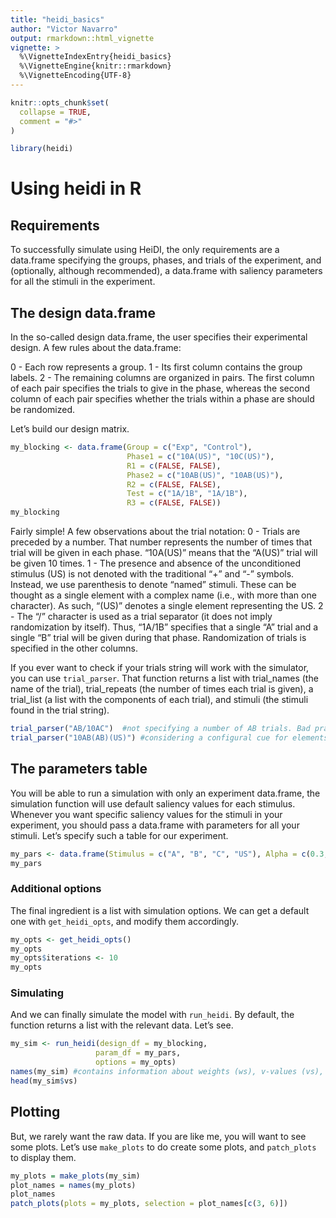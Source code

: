 ```yaml
---
title: "heidi_basics"
author: "Victor Navarro"
output: rmarkdown::html_vignette
vignette: >
  %\VignetteIndexEntry{heidi_basics}
  %\VignetteEngine{knitr::rmarkdown}
  %\VignetteEncoding{UTF-8}
---
```


```r
knitr::opts_chunk$set(
  collapse = TRUE,
  comment = "#>"
)
```

```r
library(heidi)
```

# Using heidi in R

## Requirements
To successfully simulate using HeiDI, the only requirements are a data.frame specifying the groups, phases, and trials of the experiment, and (optionally, although recommended), a data.frame with saliency parameters for all the stimuli in the experiment.

## The design data.frame
In the so-called design data.frame, the user specifies their experimental design. A few rules about the data.frame:

0 - Each row represents a group.
1 - Its first column contains the group labels.
2 - The remaining columns are organized in pairs. The first column of each pair specifies the trials to give in the phase, whereas the second column of each pair specifies whether the trials within a phase are should be randomized.

Let's build our design matrix.

```r

my_blocking <- data.frame(Group = c("Exp", "Control"),
                          Phase1 = c("10A(US)", "10C(US)"),
                          R1 = c(FALSE, FALSE),
                          Phase2 = c("10AB(US)", "10AB(US)"),
                          R2 = c(FALSE, FALSE),
                          Test = c("1A/1B", "1A/1B"),
                          R3 = c(FALSE, FALSE))
my_blocking
```

Fairly simple!
A few observations about the trial notation:
0 - Trials are preceded by a number. That number represents the number of times that trial will be given in each phase. "10A(US)" means that the "A(US)" trial will be given 10 times.
1 - The presence and absence of the unconditioned stimulus (US) is not denoted with the traditional "+" and "-" symbols. Instead, we use parenthesis to denote "named" stimuli. These can be thought as a single element with a complex name (i.e., with more than one character). As such, "(US)" denotes a single element representing the US.
2 - The "/" character is used as a trial separator (it does not imply randomization by itself). Thus, "1A/1B" specifies that a single "A" trial and a single "B" trial will be given during that phase. Randomization of trials is specified in the other columns.

If you ever want to check if your trials string will work with the simulator, you can use `trial_parser`.
That function returns a list with trial_names (the name of the trial), trial_repeats (the number of times each trial is given), a trial_list (a list with the components of each trial), and stimuli (the stimuli found in the trial string).

```r
trial_parser("AB/10AC")  #not specifying a number of AB trials. Bad practice!
trial_parser("10AB(AB)(US)") #considering a configural cue for elements AB

```


## The parameters table

You will be able to run a simulation with only an experiment data.frame, the simulation function will use default saliency values for each stimulus. Whenever you want specific saliency values for the stimuli in your experiment, you should pass a data.frame with parameters for all your stimuli. Let's specify such a table for our experiment.

```r
my_pars <- data.frame(Stimulus = c("A", "B", "C", "US"), Alpha = c(0.3, 0.3, 0.3, 0.5))
my_pars
```

### Additional options

The final ingredient is a list with simulation options. We can get a default one with `get_heidi_opts`, and modify them accordingly.

```r
my_opts <- get_heidi_opts()
my_opts
my_opts$iterations <- 10
my_opts

```

### Simulating

And we can finally simulate the model with `run_heidi`. By default, the function returns a list with the relevant data. Let's see.

```r
my_sim <- run_heidi(design_df = my_blocking,
                   param_df = my_pars,
                   options = my_opts)
names(my_sim) #contains information about weights (ws), v-values (vs), and r-values (rs)
head(my_sim$vs)

```

## Plotting

But, we rarely want the raw data. If you are like me, you will want to see some plots. Let's use `make_plots` to do create some plots, and `patch_plots` to display them.

```r
my_plots = make_plots(my_sim)
plot_names = names(my_plots)
plot_names
patch_plots(plots = my_plots, selection = plot_names[c(3, 6)])
```

